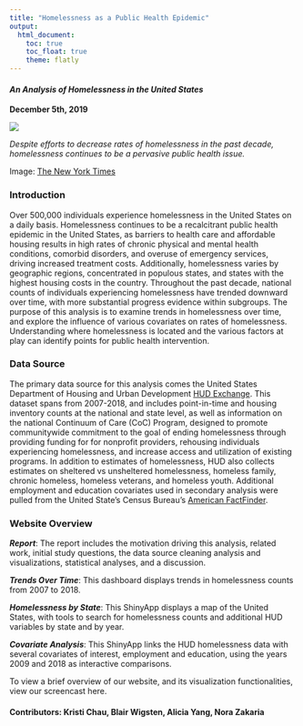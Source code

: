```yaml
---
title: "Homelessness as a Public Health Epidemic"
output: 
  html_document:
    toc: true
    toc_float: true
    theme: flatly
---
```


#### _An Analysis of Homelessness in the United States_
**December 5th, 2019**

![](images/Homelessness_SF.jpg)

_Despite efforts to decrease rates of homelessness in the past decade, homelessness continues to be a pervasive public health issue._

Image: [The New York Times](https://www.nytimes.com/2019/11/14/reader-center/homeless-in-california.html)


### Introduction
Over 500,000 individuals experience homelessness in the United States on a daily basis. Homelessness continues to be a recalcitrant public health epidemic in the United States, as barriers to health care and affordable housing results in high rates of chronic physical and mental health conditions, comorbid disorders, and overuse of emergency services, driving increased treatment costs. Additionally, homelessness varies by geographic regions, concentrated in populous states, and states with the highest housing costs in the country. Throughout the past decade, national counts of individuals experiencing homelessness have trended downward over time, with more substantial progress evidence within subgroups. The purpose of this analysis is to examine trends in homelessness over time, and explore the influence of various covariates on rates of homelessness. Understanding where homelessness is located and the various factors at play can identify points for public health intervention.


### Data Source
The primary data source for this analysis comes the United States Department of Housing and Urban Development [HUD Exchange](https://www.hudexchange.info/resource/5783/2018-ahar-part-1-pit-estimates-of-homelessness-in-the-us/). This dataset spans from 2007-2018, and includes point-in-time and housing inventory counts at the national and state level, as well as information on the national Continuum of Care (CoC) Program, designed to promote communitywide commitment to the goal of ending homelessness through providing funding for for nonprofit providers, rehousing individuals experiencing homelessness, and increase access and utilization of existing programs. In addition to estimates of homelessness, HUD also collects estimates on sheltered vs unsheltered homelessness, homeless family, chronic homeless, homeless veterans, and homeless youth. Additional employment and education covariates used in secondary analysis were pulled from the United State's Census Bureau's [American FactFinder](https://factfinder.census.gov/faces/nav/jsf/pages/index.xhtml).


### Website Overview

_**Report**_: The report includes the motivation driving this analysis, related work, initial study questions, the data source cleaning analysis and visualizations, statistical analyses, and a discussion.


_**Trends Over Time**_: This dashboard displays trends in homelessness counts from 2007 to 2018.


_**Homelessness by State**_: This ShinyApp displays a map of the United States, with tools to search for homelessness counts and additional HUD variables by state and by year.


_**Covariate Analysis**_: This ShinyApp links the HUD homelessness data with several covariates of interest, employment and education, using the years 2009 and 2018 as interactive comparisons. 


To view a brief overview of our website, and its visualization functionalities, view our screencast here.

#### Contributors: Kristi Chau, Blair Wigsten, Alicia Yang, Nora Zakaria
